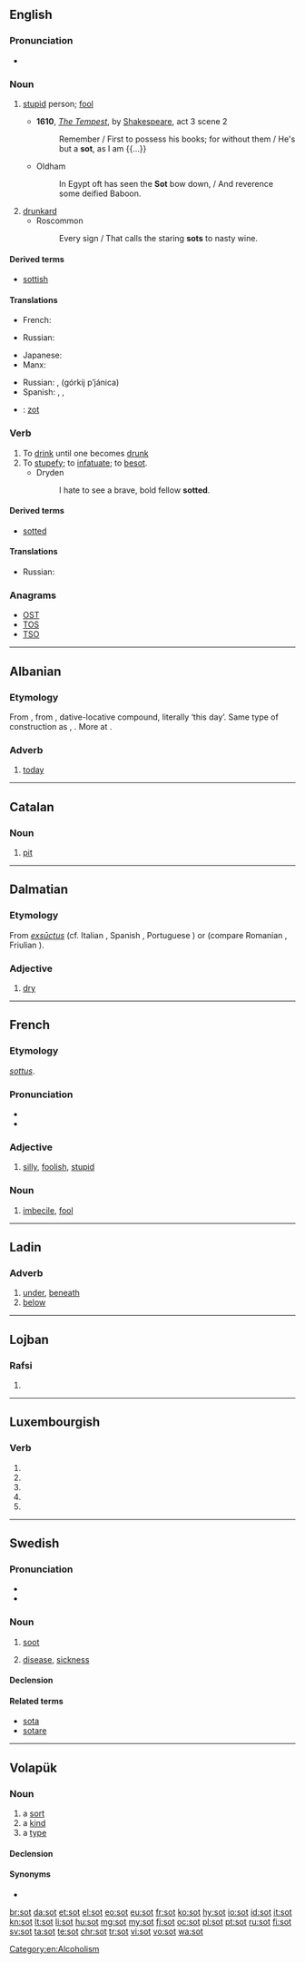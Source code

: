 {{also|söt|søt|sốt|sọt|şot|soţ|soot}}
==English==

===Pronunciation===
* {{rhymes|ɒt}}

===Noun===
{{en-noun}}

# {{context|archaic|lang=en}} [[stupid]] person; [[fool]]
#* '''1610''', ''[[s:The Tempest|The Tempest]]'', by [[w:William Shakespeare|Shakespeare]], act 3 scene 2
#*: Remember / First to possess his books; for without them / He's but a '''sot''', as I am {{...}}
#* Oldham
#*: In Egypt oft has seen the '''Sot''' bow down, / And reverence some deified Baboon.
# [[drunkard]]
#* Roscommon
#*: Every sign / That calls the staring '''sots''' to nasty wine.

====Derived terms====
* [[sottish]]

====Translations====
{{trans-top|stupid person; fool}}
* French: {{t+|fr|sot|m}}
{{trans-mid}}
* Russian: {{t+|ru|дурак|m|tr=durák|sc=Cyrl}}
{{trans-bottom}}

{{trans-top|drunkard}}
* Japanese: {{t|ja|飲んべえ|tr=nonbē|sc=Jpan}}
* Manx: {{t|gv|kione meshtal|m}}
{{trans-mid}}
* Russian: {{t+|ru|алкоголик|m|tr=alkogólik|sc=Cyrl}}, {{l|ru|горький}} {{l|ru|пьяница}} (górkij pʼjánica){{g|m}}
* Spanish: {{t+|es|tomador|m}}, {{t+|es|borracho|m}}, {{t+|es|bebedor|m}}
{{trans-bottom}}

{{checktrans-top}}
* {{ttbc|nl}}: [[zot]] {{g|m}}
{{trans-bottom}}

===Verb===
{{en-verb|sots|sotting|sotted}}

# To [[drink]] until one becomes [[drunk]]
# To [[stupefy]]; to [[infatuate]]; to [[besot]].
#* Dryden
#*: I hate to see a brave, bold fellow '''sotted'''.

====Derived terms====
* [[sotted]]

====Translations====
{{trans-top|to drink until drunk}}
* Russian: {{t+|ru|напиваться|n|tr=napivátʼsja|sc=Cyrl}}
{{trans-mid}}
{{trans-bottom}}

===Anagrams===
* [[OST#English|OST]]
* [[TOS#English|TOS]]
* [[TSO#English|TSO]]

[[Category:en:Alcoholism]]

----

==Albanian==

===Etymology===
From {{etyl|sqj-pro|sq}} {{term/t|sqj-pro|*tˢjādīti}}, from {{term/t|sqj-pro|*ḱjeh₂ diHteí}}, dative-locative compound, literally ‘this day’. Same type of construction as {{l|sq|sonte}}, {{l|sq|sivjet}}. More at {{l|sq|ditë}}.

===Adverb===
{{sq-adv}}

# [[today]]

----

==Catalan==

===Noun===
{{ca-noun|m}}

# [[pit]]

----

==Dalmatian==

===Etymology===
From {{etyl|la|dlm}} ''[[exsūctus]]'' (cf. Italian {{term|asciutto|lang=it}}, Spanish {{term|enjuto|lang=es}}, Portuguese {{term|enxuto|lang=pt}}) or {{term|suctus||lang=la}} (compare Romanian {{term|supt|lang=ro}}, Friulian {{term|sut|lang=fur}}).

===Adjective===
{{head|dlm|adjective}}

# [[dry]]

----

==French==

===Etymology===
{{etyl|ML.|fr}} ''[[sottus]]''.

===Pronunciation===
* {{audio|Fr-sot.ogg|audio|lang=fr}}
* {{IPA|/so/|lang=fr}}

===Adjective===
{{fr-adj|feminine=sotte}}

# [[silly]], [[foolish]], [[stupid]]

===Noun===
{{fr-noun|m|f=sotte}}

# [[imbecile]], [[fool]]

----
==Ladin==

===Adverb===
{{head|lld|adverb}}

# [[under]], [[beneath]]
# [[below]]
----
==Lojban==

===Rafsi===
{{jbo-rafsi}}

# {{jbo-rafsi of|so'u}}

----

==Luxembourgish==

===Verb===
{{head|lb|verb form}}

# {{conjugation of|soen||2|p|pres|ind|lang=lb}}
# {{conjugation of|soen||1|s|pret|ind|lang=lb}}
# {{conjugation of|soen||3|s|pret|ind|lang=lb}}
# {{conjugation of|soen||2|p|pret|ind|lang=lb}}
# {{conjugation of|soen||2|p|imp|lang=lb}}

----

==Swedish==

===Pronunciation===
* {{IPA|/suːt/|lang=sv}}
* {{audio|Sv-sot.ogg|Audio|lang=sv}}

===Noun===
{{sv-noun|n}}

# [[soot]]
# {{qualifier|archaic|lang=sv}} [[disease]], [[sickness]]

====Declension====
{{sv-noun-unc-irreg-n|2=sotet}}

====Related terms====
* [[sota]]
* [[sotare]]

----

==Volapük==

===Noun===
{{vo-noun}}

# a [[sort]]
# a [[kind]]
# a [[type]]

====Declension====
{{vo-decl-noun}}

====Synonyms====
* {{l|vo|bid}}

[[br:sot]]
[[da:sot]]
[[et:sot]]
[[el:sot]]
[[eo:sot]]
[[eu:sot]]
[[fr:sot]]
[[ko:sot]]
[[hy:sot]]
[[io:sot]]
[[id:sot]]
[[it:sot]]
[[kn:sot]]
[[lt:sot]]
[[li:sot]]
[[hu:sot]]
[[mg:sot]]
[[my:sot]]
[[fj:sot]]
[[oc:sot]]
[[pl:sot]]
[[pt:sot]]
[[ru:sot]]
[[fi:sot]]
[[sv:sot]]
[[ta:sot]]
[[te:sot]]
[[chr:sot]]
[[tr:sot]]
[[vi:sot]]
[[vo:sot]]
[[wa:sot]]